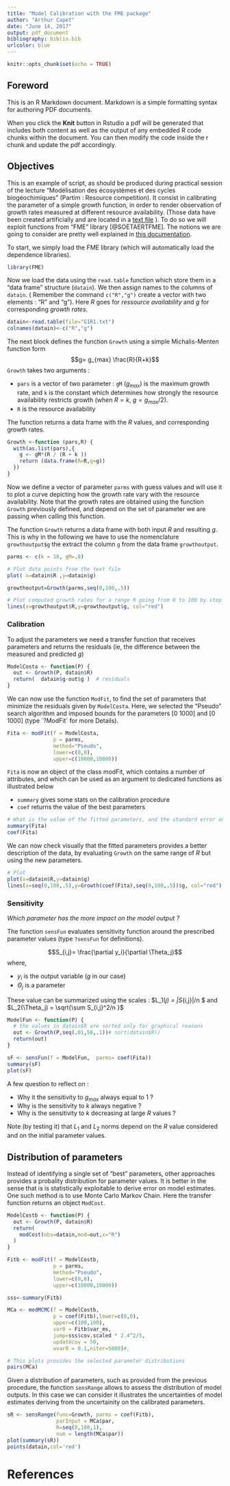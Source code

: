 ```yaml
---
title: "Model Calibration with the FME package"
author: "Arthur Capet"
date: "June 14, 2017"
output: pdf_document
bibliography: biblio.bib
urlcolor: blue
---
```


```r
knitr::opts_chunk$set(echo = TRUE)
```

## Foreword 
This is an R Markdown document.
Markdown is a simple formatting syntax for authoring PDF documents.

When you click the **Knit** button in Rstudio a pdf will be generated that includes both content as well as the output of any embedded R code chunks within the document. 
You can then modify the code inside the r chunk and update the pdf accordingly. 

## Objectives
This is an example of script, as should be produced during practical session of the lecture "Modélisation des écosystèmes et des cycles biogéochimiques" (Partim : Resource competition).
It consist in calibrating the parameter of a simple growth function, in order to render observation of growth rates measured at different resource availability.
(Those data have been created artificially and are located in a [text file](G1R1.txt) ).
To do so we will exploit functions from "FME" library [@SOETAERTFME].
The notions we are going to consider are pretty well explained in [this documentation](ftp://videolan.cs.pu.edu.tw/network/CRAN/web/packages/FME/vignettes/FME.pdf "Original FME paper").

To start, we simply load the FME library (which will automatically load the dependence libraries).
```r
library(FME)
```

Now we load the data using the `read.table` function which store them in a "data frame" structure (`datain`).
We then assign names to the columns of `datain`.  ( Remember the command `c("R","g")` create a vector with two elements : "R" and "g").
Here $R$ goes for *ressource availability* and $g$ for corresponding *growth rates*.
```r
datain<-read.table(file="G1R1.txt")
colnames(datain)<-c("R","g")
```

The next block defines the function `Growth` using a simple Michalis-Menten function form
$$g= g_{max} \frac{R}{R+k}$$
`Growth` 
takes two arguments :

* `pars` is a vector of two parameter :  `gM` ($g_{max}$) is the maximum growth rate, and `k` is the constant which determines how strongly the resource availability restricts growth (when $R=k$, $g=g_{max}/2$).
* `R` is the resource availability

The function returns a data frame with the $R$ values, and corresponding growth rates.
```r
Growth <-function (pars,R) {
  with(as.list(pars),{
    g <- gM*(R / (R + k ))
    return (data.frame(R=R,g=g))
  })
}
```

Now we define a vector of parameter `parms` with guess values and will use it to plot a curve depicting how the growth rate vary with the resource availability. 
Note that the growth rates are obtained using the function `Growth` previously defined, and depend on the set of parameter we are passing when calling this function. 

The function `Growth` returns a data frame with both input $R$ and resulting $g$. This is why in the following we have to use the nomenclature `growthoutput$g` the extract the column `g` from the data frame `growthoutput`.

```r
parms <- c(k = 10, gM=.8)

# Plot data points from the text file
plot( x=datain$R ,y=datain$g)

growthoutput=Growth(parms,seq(0,100,.5))

# Plot computed growth rates for a range R going from 0 to 100 by step of .5
lines(x=growthoutput$R,y=growthoutput$g, col="red")
```

### Calibration
To adjust the parameters we need a transfer function that receives parameters and returns the residuals (ie, the difference between the measured and predicted $g$)
```r
ModelCosta <- function(P) {
  out <- Growth(P, datain$R)
  return(  datain$g-out$g )  # residuals
}
```

We can now use the function `ModFit`, to find the set of parameters that minimize the residuals given by `ModelCosta`.
Here, we selected the "Pseudo" search algorithm and imposed bounds for the parameters [0 1000] and [0 1000] (type ´?ModFit´ for more Details). 
```r
Fita <- modFit(f = ModelCosta,
               p = parms,
               method="Pseudo",
               lower=c(0,0),
               upper=c(10000,10000))
```
`Fita` is now an object of the class modFit, which contains a number of attributes, and which can be used as an argument to dedicated functions as illustrated below 

* `summary` gives some stats on the calibration procedure
* `coef` returns the value of the best parameters

```r
# What is the value of the fitted parameters, and the standard error on those parameters ? 
summary(Fita)
coef(Fita)
```

We can now check visually that the fitted parameters provides a better description of the data, by evaluating `Growth` on the same range of $R$ but using the new parameters.
```r
# Plot 
plot(x=datain$R,y=datain$g)
lines(x=seq(0,100,.5),y=Growth(coef(Fita),seq(0,100,.5))$g, col="red")
```

### Sensitivity
*Which parameter has the more impact on the model output ?*

The function `sensFun` evaluates sensitivity function around the prescribed parameter values (type `?sensFun` for definitions).

$$S_{i,j}=  \frac{\partial y_i}{\partial \Theta_j}$$
where, 

* $y_i$ is the output variable ($g$ in our case) 
* $\Theta_j$ is a parameter

These value can be summarized using the scales : 
$L_1(\Theta_j) = \sum |S_{i,j}|/n $ and $L_2(\Theta_j) = \sqrt{\sum S_{i,j}^2/n }$

```r
ModelFun <- function(P) {
  # the values in datain$R are sorted only for graphical reasons
  out <- Growth(P,seq(.01,50,.1))# sort(datain$R))
  return(out)
}

sF <- sensFun(f = ModelFun,  parms= coef(Fita))
summary(sF)
plot(sF)
```

A few question to reflect on : 

* Why it the sensitivity to $g_{max}$ always equal to 1 ?
* Why is the sensitivity to $k$ always negative ?
* Why is the sensitivity to $k$ decreasing at large $R$ values ?

Note (by testing it) that $L_1$ and $L_2$ norms depend on the $R$ value considered and on the initial parameter values.

## Distribution of parameters

Instead of identifying a single set of "best" parameters, other approaches provides a probality distribution for parameter values.
It is better in the sense that is is statistically exploitable to derive error on model estimates. 
One such method is to use Monte Carlo Markov Chain.
Here the transfer function returns an object `ModCost`.
``` r
ModelCostb <- function(P) {
  out <- Growth(P, datain$R)
  return(
    modCost(obs=datain,mod=out,x="R")
  )  
}

Fitb <- modFit(f = ModelCostb,
               p = parms,
               method="Pseudo",
               lower=c(0,0),
               upper=c(10000,10000))

sss<-summary(Fitb)

MCa <- modMCMC(f = ModelCostb,
               p = coef(Fitb),lower=c(0,0),
               upper=c(100,100),
               var0 = Fitb$var_ms,
               jump=sss$cov.scaled * 2.4^2/5,
               updatecov = 50,
               wvar0 = 0.1,niter=5000)#,

# This plots provides the selected parameter distributions
pairs(MCa)
```

Given a distribution of parameters, such as provided from the previous procedure, the function `sensRange` allows to assess the distribution of model outputs. 
In this case we can consider it illustrates the uncertainties of model estimates deriving from the uncertainity on the calibrated parameters.
 
```r
sR <- sensRange(func=Growth, parms = coef(Fitb),
                parInput = MCa$par,
                R=seq(0,100,1),
                num = length(MCa$par))
plot(summary(sR))
points(datain,col='red')
```

# References